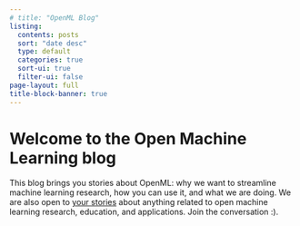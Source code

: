 ```yaml
---
# title: "OpenML Blog"
listing:
  contents: posts
  sort: "date desc"
  type: default
  categories: true
  sort-ui: true
  filter-ui: false
page-layout: full
title-block-banner: true
---
```



# Welcome to the Open Machine Learning blog
This blog brings you stories about OpenML: why we want to streamline machine learning research, how you can use it, and what we are doing. 
We are also open to [your stories](https://github.com/openml/blog#how-to-contribute) about anything related to open machine learning research, education, and applications. 
Join the conversation :).
